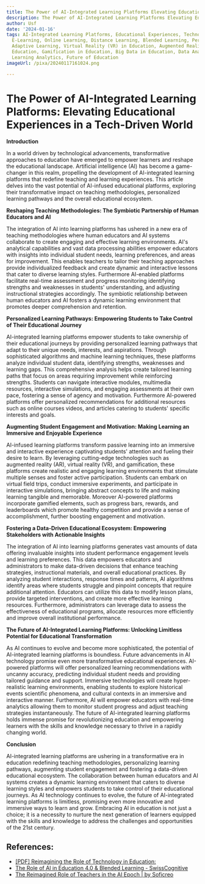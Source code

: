 ```yaml
---
title: The Power of AI-Integrated Learning Platforms Elevating Educational Experiences
description: The Power of AI-Integrated Learning Platforms Elevating Educational Experiences
author: Usf
date: '2024-01-16'
tags: AI-Integrated Learning Platforms, Educational Experiences, Technology in Education,
  E-Learning, Online Learning, Distance Learning, Blended Learning, Personalized Learning,
  Adaptive Learning, Virtual Reality (VR) in Education, Augmented Reality (AR) in
  Education, Gamification in Education, Big Data in Education, Data Analytics in Education,
  Learning Analytics, Future of Education
imageUrl: /pixa/20240117161024.png

---
```

# The Power of AI-Integrated Learning Platforms: Elevating Educational Experiences in a Tech-Driven World

**Introduction**

In a  world driven by technological advancements, transformative approaches to education  have emerged to empower learners and reshape the educational landscape. Artificial intelligence (AI) has become a game-changer in this realm, propelling the development of AI-integrated learning platforms that  redefine teaching and learning experiences.  This article  delves into  the vast potential of AI-infused educational platforms, exploring their transformative  impact on teaching methodologies, personalized learning pathways and the  overall educational ecosystem.

**Reshaping Teaching Methodologies: The Symbiotic Partnership  of Human Educators and  AI**

The integration  of AI into learning platforms has ushered in a  new  era of teaching methodologies where human educators and AI systems collaborate to create engaging and effective learning environments. AI's analytical capabilities and vast data processing abilities empower educators with insights into individual student  needs, learning preferences, and areas for improvement. This enables teachers to tailor  their teaching approaches  provide individualized feedback and create dynamic  and interactive  lessons that cater to diverse learning styles. Furthermore  AI-enabled  platforms  facilitate real-time assessment and progress monitoring identifying strengths and weaknesses in  students'  understanding,  and adjusting instructional strategies accordingly. The symbiotic relationship between human educators and AI fosters a dynamic learning environment that  promotes deeper comprehension and  retention.

**Personalized Learning Pathways: Empowering Students to Take Control of Their Educational Journey**

AI-integrated learning platforms empower students to take ownership of their educational journeys by providing  personalized  learning pathways that adapt to their unique needs,  interests, and  aspirations. Through sophisticated algorithms and machine  learning techniques, these platforms analyze  individual student data, identifying strengths, weaknesses and learning gaps. This  comprehensive analysis helps  create tailored learning paths that focus on areas requiring improvement while reinforcing strengths. Students can navigate interactive modules, multimedia resources, interactive  simulations,  and engaging assessments at their own pace, fostering a sense of agency and motivation. Furthermore AI-powered  platforms offer personalized recommendations for additional resources such as online courses videos, and articles catering to students' specific interests and goals.

**Augmenting Student Engagement and Motivation: Making Learning an Immersive  and  Enjoyable Experience**

AI-infused learning platforms transform  passive learning into an immersive and interactive experience captivating  students' attention and fueling their desire to learn. By  leveraging cutting-edge technologies such as augmented reality (AR), virtual reality (VR), and gamification, these platforms create realistic and engaging learning environments that stimulate multiple senses and foster active participation. Students can embark on virtual field trips, conduct immersive experiments, and  participate in  interactive simulations, bringing abstract concepts  to life and making learning  tangible and memorable. Moreover AI-powered  platforms incorporate gamified elements, such as progress bars, rewards, and leaderboards which promote healthy competition and provide a sense of accomplishment, further boosting engagement and motivation.

**Fostering a Data-Driven Educational Ecosystem:  Empowering Stakeholders with Actionable Insights**

The integration of AI into learning platforms generates vast amounts of  data  offering  invaluable insights into student performance engagement levels and learning preferences.  This data empowers educators and administrators to make data-driven  decisions that enhance teaching strategies, instructional materials, and overall educational practices. By analyzing student interactions, response times and patterns, AI algorithms identify  areas where students struggle and pinpoint concepts that require additional attention. Educators can utilize this data to modify lesson plans,  provide targeted interventions, and create more effective learning resources. Furthermore,  administrators can leverage data to assess the effectiveness of educational programs, allocate resources more efficiently and improve overall institutional performance.

**The Future  of  AI-Integrated Learning Platforms: Unlocking  Limitless Potential for Educational Transformation**

As AI continues to evolve and become more sophisticated, the potential of AI-integrated learning  platforms is boundless.  Future advancements in AI technology promise even more transformative educational experiences. AI-powered platforms will offer personalized learning recommendations with uncanny  accuracy, predicting individual student  needs and providing tailored guidance and support.  Immersive technologies will create hyper-realistic learning environments, enabling  students to explore  historical events scientific phenomena, and cultural contexts in an immersive and interactive manner. Furthermore, AI will empower educators with real-time analytics allowing them to monitor student progress and adjust teaching strategies instantaneously. The future of AI-integrated learning platforms holds immense  promise for revolutionizing education  and empowering learners with  the skills and knowledge necessary to thrive  in a rapidly changing world.

**Conclusion**

AI-integrated learning platforms are ushering in a transformative era in education redefining teaching methodologies, personalizing learning  pathways, augmenting student  engagement and fostering a data-driven educational ecosystem. The  collaboration between human educators and AI systems creates a dynamic learning environment that caters to diverse learning styles and empowers students to take control of their educational journeys. As AI technology  continues to evolve, the future of AI-integrated learning platforms is  limitless, promising even more innovative and  immersive ways to  learn and grow. Embracing AI in education is not just a choice;  it is a necessity to nurture the next generation of learners equipped with  the skills and knowledge to address the challenges and opportunities of the 21st century.

## References:
- [[PDF] Reimagining the Role of Technology in Education:](https://tech.ed.gov/files/2017/01/NETP17.pdf)
- [The Role of AI in Education 4.0 & Blended Learning - SwissCognitive](https://swisscognitive.ch/2023/02/02/role-of-ai-in-education-4-0-blended-learning/)
- [The Reimagined Role of Teachers in the AI Epoch | by Soficreo](https://medium.com/@Soficreo/the-reimagined-role-of-teachers-in-the-ai-epoch-d9fdbf81bda0)

